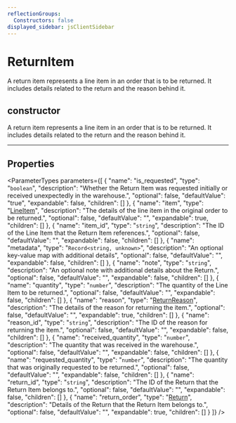 ```yaml
---
reflectionGroups:
  Constructors: false
displayed_sidebar: jsClientSidebar
---
```



# ReturnItem

A return item represents a line item in an order that is to be returned. It includes details related to the return and the reason behind it.

## constructor

A return item represents a line item in an order that is to be returned. It includes details related to the return and the reason behind it.

___

## Properties

<ParameterTypes parameters={[
  {
    "name": "is_requested",
    "type": "`boolean`",
    "description": "Whether the Return Item was requested initially or received unexpectedly in the warehouse.",
    "optional": false,
    "defaultValue": "true",
    "expandable": false,
    "children": []
  },
  {
    "name": "item",
    "type": "[LineItem](js_client.internal.LineItem.mdx)",
    "description": "The details of the line item in the original order to be returned.",
    "optional": false,
    "defaultValue": "",
    "expandable": true,
    "children": []
  },
  {
    "name": "item_id",
    "type": "`string`",
    "description": "The ID of the Line Item that the Return Item references.",
    "optional": false,
    "defaultValue": "",
    "expandable": false,
    "children": []
  },
  {
    "name": "metadata",
    "type": "`Record<string, unknown>`",
    "description": "An optional key-value map with additional details",
    "optional": false,
    "defaultValue": "",
    "expandable": false,
    "children": []
  },
  {
    "name": "note",
    "type": "`string`",
    "description": "An optional note with additional details about the Return.",
    "optional": false,
    "defaultValue": "",
    "expandable": false,
    "children": []
  },
  {
    "name": "quantity",
    "type": "`number`",
    "description": "The quantity of the Line Item to be returned.",
    "optional": false,
    "defaultValue": "",
    "expandable": false,
    "children": []
  },
  {
    "name": "reason",
    "type": "[ReturnReason](js_client.internal.ReturnReason.mdx)",
    "description": "The details of the reason for returning the item.",
    "optional": false,
    "defaultValue": "",
    "expandable": true,
    "children": []
  },
  {
    "name": "reason_id",
    "type": "`string`",
    "description": "The ID of the reason for returning the item.",
    "optional": false,
    "defaultValue": "",
    "expandable": false,
    "children": []
  },
  {
    "name": "received_quantity",
    "type": "`number`",
    "description": "The quantity that was received in the warehouse.",
    "optional": false,
    "defaultValue": "",
    "expandable": false,
    "children": []
  },
  {
    "name": "requested_quantity",
    "type": "`number`",
    "description": "The quantity that was originally requested to be returned.",
    "optional": false,
    "defaultValue": "",
    "expandable": false,
    "children": []
  },
  {
    "name": "return_id",
    "type": "`string`",
    "description": "The ID of the Return that the Return Item belongs to.",
    "optional": false,
    "defaultValue": "",
    "expandable": false,
    "children": []
  },
  {
    "name": "return_order",
    "type": "[Return](js_client.internal.Return.mdx)",
    "description": "Details of the Return that the Return Item belongs to.",
    "optional": false,
    "defaultValue": "",
    "expandable": true,
    "children": []
  }
]} />
